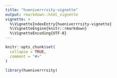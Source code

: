 ```yaml
---
title: "hueniverrrsity-vignette"
output: rmarkdown::html_vignette
vignette: >
  %\VignetteIndexEntry{hueniverrrsity-vignette}
  %\VignetteEngine{knitr::rmarkdown}
  %\VignetteEncoding{UTF-8}
---
```


```r
knitr::opts_chunk$set(
  collapse = TRUE,
  comment = "#>"
)
```

```r
library(hueniverrrsity)
```

